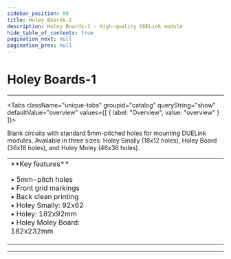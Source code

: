 ```yaml
---
sidebar_position: 99
title: Holey Boards-1
description: Holey Boards-1 - High-quality DUELink module
hide_table_of_contents: true
pagination_next: null
pagination_prev: null
---
```



# Holey Boards-1

<ImageSection 
  product="axholeyboards-a"
  tagline="Holey Boards for Mounting DUELink Modules"
/>

---

<Tabs className="unique-tabs" groupid="catalog" queryString="show" defaultValue="overview"
  values={[
    {
        label: "Overview",
        value: "overview"
    }
]}>

<TabItem value="overview">

Blank circuits with standard 5mm-pitched holes for mounting DUELink modules. Available in three sizes: Holey Smally (18x12 holes), Holey Board (36x18 holes), and Holey Moley (46x36 holes).

<table><td width='50%'>
**Key features**

• 5mm-pitch holes<br/>
• Front grid markings<br/>
• Back clean printing<br/>
• Holey Smally: 92x62<br/>
• Holey: 182x92mm<br/>
• Holey Moley Board: 182x232mm<br/>

</td><td width='50%'>

</td></table>

</TabItem>



</Tabs>

---

<OrderSection
    product="DUELink Holey Boards-1"
    partnumber="GDL-AXHOLEYBOARDS-A"
    price="$0.00"
/>
